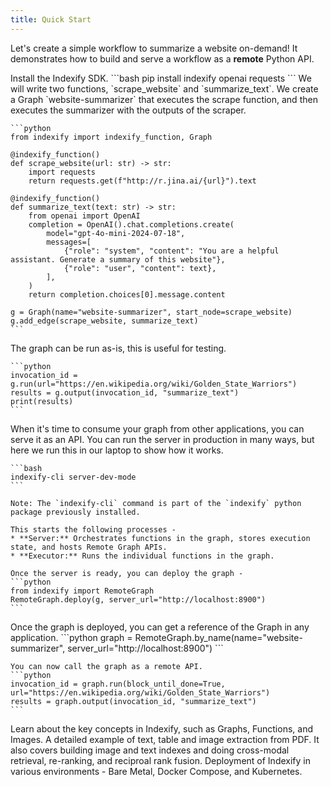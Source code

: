 ```yaml
---
title: Quick Start
---
```


Let's create a simple workflow to summarize a website on-demand! It demonstrates how to build and serve a workflow as a **remote** Python API.

<Steps>
  <Step title="Install">
    Install the Indexify SDK.
    ```bash
    pip install indexify openai requests
    ```
  </Step>
  <Step title="Define the Graph">
    We will write two functions, `scrape_website` and `summarize_text`.
    We create a Graph `website-summarizer` that executes the scrape function, and then executes the summarizer with the outputs of the scraper.

    ```python
    from indexify import indexify_function, Graph

    @indexify_function()
    def scrape_website(url: str) -> str:
        import requests
        return requests.get(f"http://r.jina.ai/{url}").text

    @indexify_function()
    def summarize_text(text: str) -> str:
        from openai import OpenAI
        completion = OpenAI().chat.completions.create(
            model="gpt-4o-mini-2024-07-18",
            messages=[
                {"role": "system", "content": "You are a helpful assistant. Generate a summary of this website"},
                {"role": "user", "content": text},
            ],
        )
        return completion.choices[0].message.content

    g = Graph(name="website-summarizer", start_node=scrape_website)
    g.add_edge(scrape_website, summarize_text)
    ```
  </Step>
  <Step title="Test the Graph In-Process">
    The graph can be run as-is, this is useful for testing.

    ```python
    invocation_id = g.run(url="https://en.wikipedia.org/wiki/Golden_State_Warriors")
    results = g.output(invocation_id, "summarize_text")
    print(results)
    ```
  </Step>
  <Step title="Deploying a Graph as an Remote API">
    When it's time to consume your graph from other applications, you can serve it as an API. You can run the server in production in many ways, but here we run this in our laptop to show how it works.

    ```bash
    indexify-cli server-dev-mode
    ```

    Note: The `indexify-cli` command is part of the `indexify` python package previously installed.

    This starts the following processes -
    * **Server:** Orchestrates functions in the graph, stores execution state, and hosts Remote Graph APIs.
    * **Executor:** Runs the individual functions in the graph.

    Once the server is ready, you can deploy the graph -
    ```python
    from indexify import RemoteGraph
    RemoteGraph.deploy(g, server_url="http://localhost:8900")
    ```
  </Step>
  <Step title="Call a Graph Endpoint">
    Once the graph is deployed, you can get a reference of the Graph in any application.
    ```python
    graph = RemoteGraph.by_name(name="website-summarizer", server_url="http://localhost:8900")
    ```

    You can now call the graph as a remote API.
    ```python
    invocation_id = graph.run(block_until_done=True, url="https://en.wikipedia.org/wiki/Golden_State_Warriors")
    results = graph.output(invocation_id, "summarize_text")
    ```
  </Step>
</Steps>

<Card title="Key Concepts" icon="link" href="key-concepts" horizontal>
Learn about the key concepts in Indexify, such as Graphs, Functions, and Images.
</Card>
<Card title="Packaging Dependencies" icon="link" href="packaging-dependencies" horizontal>
  A detailed example of text, table and image extraction from PDF. It also covers building image and text indexes and doing
  cross-modal retrieval, re-ranking, and reciproal rank fusion.
</Card>
<Card title="Deployment" icon="link" href="operations/deployment" horizontal>
Deployment of Indexify in various environments - Bare Metal, Docker Compose, and Kubernetes.
</Card>
